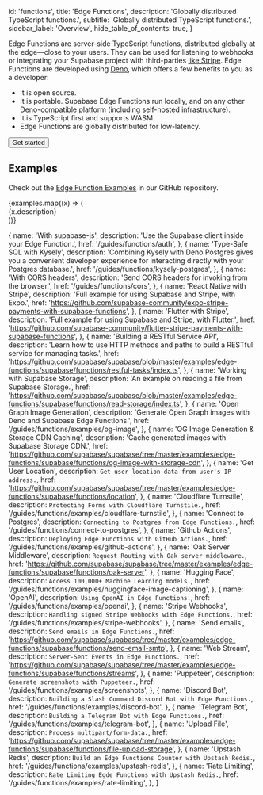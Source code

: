 
  id: 'functions',
  title: 'Edge Functions',
  description: 'Globally distributed TypeScript functions.',
  subtitle: 'Globally distributed TypeScript functions.',
  sidebar_label: 'Overview',
  hide_table_of_contents: true,
}

Edge Functions are server-side TypeScript functions, distributed globally at the edge—close to your users. They can be used for listening to webhooks or integrating your Supabase project with third-parties [like Stripe](https://github.com/supabase/supabase/tree/master/examples/edge-functions/supabase/functions/stripe-webhooks). Edge Functions are developed using [Deno](https://deno.com), which offers a few benefits to you as a developer:

- It is open source.
- It is portable. Supabase Edge Functions run locally, and on any other Deno-compatible platform (including self-hosted infrastructure).
- It is TypeScript first and supports WASM.
- Edge Functions are globally distributed for low-latency.

<div className="not-prose">
  <Button as="a" href="/docs/guides/functions/quickstart" size="medium">
    Get started
  </Button>
</div>

## Examples

Check out the [Edge Function Examples](https://github.com/supabase/supabase/tree/master/examples/edge-functions) in our GitHub repository.

<div className="grid md:grid-cols-12 gap-4 not-prose">
  {examples.map((x) => (
    <div className="col-span-4" key={x.href}>
      <Link href={x.href} passHref>
        <a>
          <GlassPanel icon={'/docs/img/icons/github-icon'} hasLightIcon={true} title={x.name}>
            {x.description}
          </GlassPanel>
        </a>
      </Link>
    </div>
  ))}
</div>

  {
    name: 'With supabase-js',
    description: 'Use the Supabase client inside your Edge Function.',
    href: '/guides/functions/auth',
  },
  {
    name: 'Type-Safe SQL with Kysely',
    description:
      'Combining Kysely with Deno Postgres gives you a convenient developer experience for interacting directly with your Postgres database.',
    href: '/guides/functions/kysely-postgres',
  },
  {
    name: 'With CORS headers',
    description: 'Send CORS headers for invoking from the browser.',
    href: '/guides/functions/cors',
  },
  {
    name: 'React Native with Stripe',
    description: 'Full example for using Supabase and Stripe, with Expo.',
    href: 'https://github.com/supabase-community/expo-stripe-payments-with-supabase-functions',
  },
  {
    name: 'Flutter with Stripe',
    description: 'Full example for using Supabase and Stripe, with Flutter.',
    href: 'https://github.com/supabase-community/flutter-stripe-payments-with-supabase-functions',
  },
  {
    name: 'Building a RESTful Service API',
    description:
      'Learn how to use HTTP methods and paths to build a RESTful service for managing tasks.',
    href: 'https://github.com/supabase/supabase/blob/master/examples/edge-functions/supabase/functions/restful-tasks/index.ts',
  },
  {
    name: 'Working with Supabase Storage',
    description: 'An example on reading a file from Supabase Storage.',
    href: 'https://github.com/supabase/supabase/blob/master/examples/edge-functions/supabase/functions/read-storage/index.ts',
  },
  {
    name: 'Open Graph Image Generation',
    description: 'Generate Open Graph images with Deno and Supabase Edge Functions.',
    href: '/guides/functions/examples/og-image',
  },
  {
    name: 'OG Image Generation & Storage CDN Caching',
    description: 'Cache generated images with Supabase Storage CDN.',
    href: 'https://github.com/supabase/supabase/tree/master/examples/edge-functions/supabase/functions/og-image-with-storage-cdn',
  },
  {
    name: 'Get User Location',
    description: `Get user location data from user's IP address.`,
    href: 'https://github.com/supabase/supabase/tree/master/examples/edge-functions/supabase/functions/location',
  },
  {
    name: 'Cloudflare Turnstile',
    description: `Protecting Forms with Cloudflare Turnstile.`,
    href: '/guides/functions/examples/cloudflare-turnstile',
  },
  {
    name: 'Connect to Postgres',
    description: `Connecting to Postgres from Edge Functions.`,
    href: '/guides/functions/connect-to-postgres',
  },
  {
    name: 'Github Actions',
    description: `Deploying Edge Functions with GitHub Actions.`,
    href: '/guides/functions/examples/github-actions',
  },
  {
    name: 'Oak Server Middleware',
    description: `Request Routing with Oak server middleware.`,
    href: 'https://github.com/supabase/supabase/tree/master/examples/edge-functions/supabase/functions/oak-server',
  },
  {
    name: 'Hugging Face',
    description: `Access 100,000+ Machine Learning models.`,
    href: '/guides/functions/examples/huggingface-image-captioning',
  },
  {
    name: 'OpenAI',
    description: `Using OpenAI in Edge Functions.`,
    href: '/guides/functions/examples/openai',
  },
  {
    name: 'Stripe Webhooks',
    description: `Handling signed Stripe Webhooks with Edge Functions.`,
    href: '/guides/functions/examples/stripe-webhooks',
  },
  {
    name: 'Send emails',
    description: `Send emails in Edge Functions.`,
    href: 'https://github.com/supabase/supabase/tree/master/examples/edge-functions/supabase/functions/send-email-smtp',
  },
  {
    name: 'Web Stream',
    description: `Server-Sent Events in Edge Functions.`,
    href: 'https://github.com/supabase/supabase/tree/master/examples/edge-functions/supabase/functions/streams',
  },
  {
    name: 'Puppeteer',
    description: `Generate screenshots with Puppeteer.`,
    href: '/guides/functions/examples/screenshots',
  },
  {
    name: 'Discord Bot',
    description: `Building a Slash Command Discord Bot with Edge Functions.`,
    href: '/guides/functions/examples/discord-bot',
  },
  {
    name: 'Telegram Bot',
    description: `Building a Telegram Bot with Edge Functions.`,
    href: '/guides/functions/examples/telegram-bot',
  },
  {
    name: 'Upload File',
    description: `Process multipart/form-data.`,
    href: 'https://github.com/supabase/supabase/tree/master/examples/edge-functions/supabase/functions/file-upload-storage',
  },
  {
    name: 'Upstash Redis',
    description: `Build an Edge Functions Counter with Upstash Redis.`,
    href: '/guides/functions/examples/upstash-redis',
  },
  {
    name: 'Rate Limiting',
    description: `Rate Limiting Egde Functions with Upstash Redis.`,
    href: '/guides/functions/examples/rate-limiting',
  },
]


